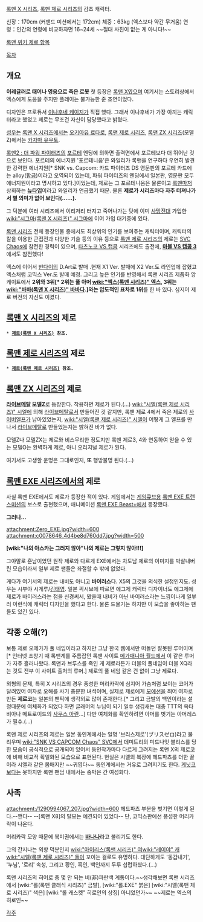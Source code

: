 [[록맨 X 시리즈]], [[록맨 제로 시리즈]]의 감초 캐릭터.

신장：170cm (커맨드 미션에서는 172cm)
체중：63kg (엑스보다 약간 무거움)
연령：인간의 연령에 비교하자면 16~24세
~~절대 사진이 없는 게 아니다!~~

[http://megaman.wikia.com/wiki/Zero 록맨 위키 제로 항목]

[[목차]]

== 개요 ==
'''이레귤러로 태어나 영웅으로 죽은 로봇 '''
첫 등장은 [[록맨 X]]였으며 여기서는 스토리상에서 엑스에게 도움을 주지만 플레이는 불가능한 준 조연이었다.

디자인은 프로듀서 [[이나후네 케이지]]가 직접 했다. 그래서 이나후네가 가장 아끼는 캐릭터라고 했었고 제로는 무조건 자신이 담당했다고 밝혔다.

[[성우]]는 [[록맨 X 시리즈]]에서는 [[오키아유 료타로]], [[록맨 제로 시리즈]], [[록맨 ZX 시리즈]](모델 Z)에서는 [[카자마 유우토]].

[[록맨2 : 더 파워 파이터즈]]의 [[포르테]] 엔딩에 의하면 출력면에서 포르테보다 더 뛰어난 것으로 보인다. 포르테의 에너지원 '포르테니움'은 와일리가 록맨을 연구하다 우연히 발견한 강력한 에너지원[*  SNK vs. Capcom: 카드 파이터즈 DS 영문판의 포르테 카드에는 alloy([[합금]])이라고 오역되어 있는데, 파워 파이터즈의 엔딩에서 일본판, 영문판 모두 에너지원이라고 명시하고 있다.]이었는데, 제로는 그 포르테니움은 물론이고 [[록맨]]마저 상회하는 '''[[뉴타입]]'''이라고 와일리가 언급했기 때문. 물론 '''제로가 시리즈마다 자주 터져나가서 별 의미가 없어 보인다(……).'''

그 덕분에 여러 시리즈에서 이리저리 터지고 죽어나가는 탓에 이미 [[사망전대]] 가입한 [[wiki:"시그마(록맨 X 시리즈)" 시그마]]에 이어 가입 대기중에 있다.

[[록맨 시리즈]] 전체 등장인물 중에서도 최상위의 인기를 보여주는 캐릭터이며, 캐릭터의 칼을 이용한 근접전과 다양한 기술 등의 이유 등으로 [[록맨 제로 시리즈]]의 제로는 [[SVC Chaos]]에 참전한 경력이 있으며, [[타츠노코 VS 캡콤]] 시리즈에도 출전에, '''[[마블 VS 캡콤 3]]'''에서도 참전했다!

엑스에 이어서 [[반다이]]의 D.Art로 발매 .현재 X1 Ver. 발매에 X2 Ver.도 라인업에 잡혔고 엑스처럼 코믹스 Ver.도 발매 예정. 그리고 높은 인기를 반영해서 록맨 시리즈 제품화 앙케이트에서 '''2위와 3위[* 2위는 풀 아머 [[wiki:"엑스(록맨 시리즈)" 엑스]], 3위는 [[wiki:"바바(록맨 X 시리즈)" 바바]]다.]와는 압도적인 표차로 1위'''를 한 바 있다. 심지어 제로 버전의 자신도 이겼다.

== [[록맨 X 시리즈]]의 제로 ==
 * '''[[제로(록맨 X 시리즈)]] 참조.'''

== [[록맨 제로 시리즈]]의 제로 ==
 * '''[[제로(록맨 제로 시리즈)]] 참조.'''

== [[록맨 ZX 시리즈]]의 제로 ==
'''[[라이브메탈]] 모델Z'''로 등장한다. 착용하면 제로가 된다.(…)
[[wiki:"시엘(록맨 제로 시리즈)" 시엘]]에 의해 [[라이브메탈]]로서 만들어진 것 같지만, 록맨 제로 4에서 죽은 제로의 [[사이버엘프]]가 남아있었는지, [[wiki:"시엘(록맨 제로 시리즈)" 시엘]]이 어떻게 그 엘프를 만나서 [[라이브메탈]]로 만들었는지는 밝혀진 바가 없다.

모델Z나 모델ZX는 제로와 비스무리한 정도지만 록맨 제로3, 4와 연동하여 얻을 수 있는 모델O는 완벽하게 제로, 아니 오리지널 제로가 된다.

여기서도 고생할 운명은 그대로인지, '''또''' 행방불명 된다.(…)

== [[록맨 EXE 시리즈]]에서의 제로 ==
사실 록맨 EXE에서도 제로가 등장한 적이 있다.
게임에서는 [[게임큐브]]용 [[록맨 EXE 트랜스미션]]의 보스로 출현했으며, 애니메이션 [[록맨 EXE Beast+]]에서 등장했다.

'''그러나...'''

attachment:Zero_EXE.jpg?width=600
attachment:c0078646_4d4be8d760dd7.jpg?width=500

'''[wiki:"나의 아스카는 그러지 않아"나의 제로는 그렇지 않아!!!]'''

그야말로 훈남이었던 원작 제로와 다르게 EXE에서는 차도남 제로의 이미지를 박살내버린 모습이라서 일부 제로 팬들은 좌절할 수 밖에 없었다.

게다가 여기서의 제로는 내비도 아니고 '''바이러스'''다. X5의 그것을 의식한 설정인지도. 성우는 시부야 시게루/[[김태영]].
일본 픽시브에 따르면 에그제 캐릭터 디자이너도 에그제에 제로가 바이러스라는 점을 신경써서, 봤을때 내비가 아닌 바이러스라는 느낌이나게 일부러 이런식에 캐릭터 디자인을 했다고 한다. 물론 드물기는 하지만 이 모습을 좋아하는 팬들도 있긴 있다.

== 각종 오해(?) ==
보통 제로 오메가가 풀 네임이라고 하지만 그냥 한국 웹에서만 떠돌던 잘못된 루머이며[* 인터넷 초창기 때 록맨계를 주름잡던 록맨 사이트 [[메가매니아 월드]]에서 이 같은 루머가 자주 흘러나왔다. 록맨과 브루스를 죽인 게 제로라든가 더블의 풀네임이 더블 XQ라는 것도 전부 이 사이트 출처의 루머.] 제로의 풀 네임 같은 건 없이 그냥 제로다.

외형의 문제, 특히 X 시리즈의 경우 풍성한 머리카락에 심지어 가슴처럼 보이는 코어가 달려있어 여자로 오해를 사기 충분한 녀석이며, 실제로 제로에게 [[모에선]]을 쬐어 여자로 만든 '''제로코'''는 일본의 팬픽에 생각외로 많이 존재한다.[* 그리고 금발의 백인이라는 설정때문에 여체화가 되었다 하면 글래머의 누님이 되기 일쑤 생김새는 대충 TTT의 옥타비아나 메트로이드의 [[사무스 아란]]...] 다만 여체화를 확인하려면 아머를 벗기는 아머레스가 필수.(...)

록맨 제로 시리즈의 제로는 일본 동인계에서는 일명 '브리스제로'(ブリスゼロ)라고 불리우며 [[wiki:"SNK VS CAPCOM Chaos" SVC]]에서 데미트리의 미드나잇 블리스를 당한 모습이 공식적으로 공개되어 있어서 동인작가마다 다르게 그려지는 록맨 X의 제로코에 비해 비교적 획일화된 모습으로 표현된다. 현실은 시엘의 복장에 헤드파츠를 더한 꼴이라 시엘과 같은 몸매지만 ~~귀엽다~~ 동인계에서는 거유로 그려지기도 한다. [[게닛코]]보다는 못하지만 록맨 팬덤 내에서는 중박은 간 여성화다.

== 사족 ==
attachment:/1290994067_207.jpg?width=600
헤드파츠 부분을 벗기면 이렇게 된다.--깬다-- --[록맨 X8]의 탈모는 예견되어 있었다-- 단, 코믹스판에선 풍성한 머리카락이 나온다.

머리카락 모양 때문에 북미권에서는 '''[[바나나]]'''라고 불리기도 한다.

그의 간지나는 외향 덕분인지 [[wiki:"아이리스(록맨 시리즈)" 여]][[wiki:"레이야" 캐]][[wiki:"시엘(록맨 제로 시리즈)" 들]]이 꼬이는 걸로도 유명하다. 대단하게도 '동갑내기', '누님', '로리' 속성, 그리고 황인, 흑인, 백인까지 두루 섭렵하셨다.(...)

록맨 시리즈의 히어로 중 몇 안 되는 비(非)파란색 계통이다.~~생각해보면 록맨 시리즈에서 [wiki:"롤(록맨 클래식 시리즈)" 금발], [wiki:"롤.EXE" 붉은] [wiki:"시엘(록맨 제로 시리즈)" 색은] [wiki:"롤 캐스켓" 히로인의 상징] 아니었던가~~ ~~제로는 엑스의 히로인~~

[[각주]]
